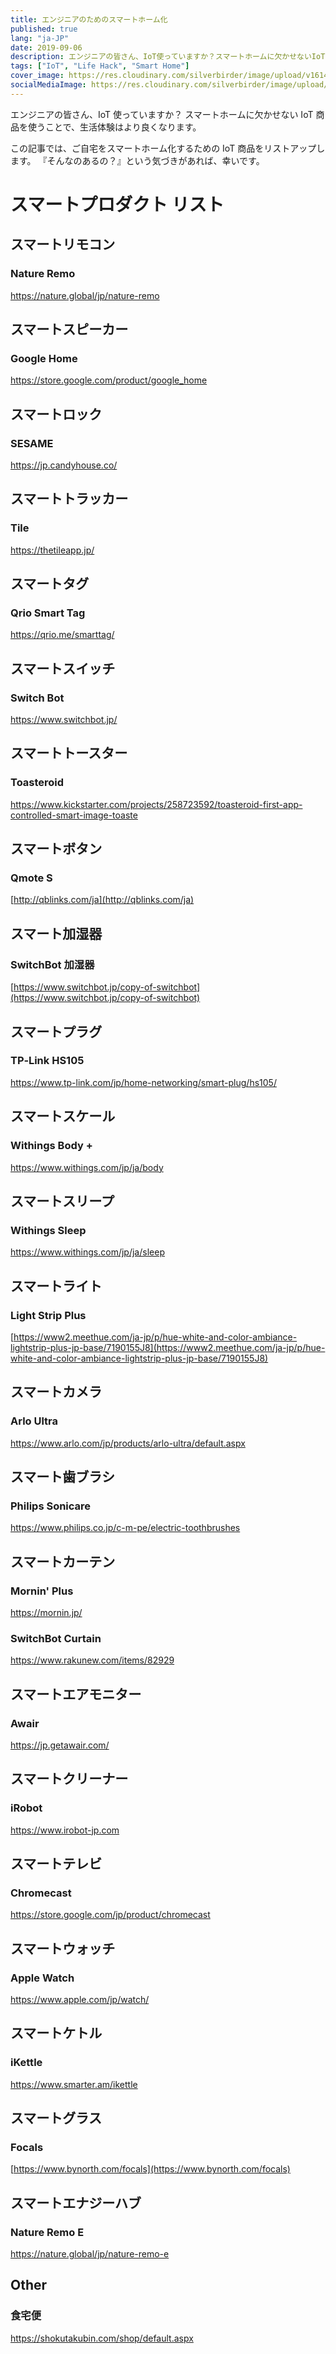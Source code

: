 ```yaml
---
title: エンジニアのためのスマートホーム化
published: true
lang: "ja-JP"
date: 2019-09-06
description: エンジニアの皆さん、IoT使っていますか？スマートホームに欠かせないIoT商品を使うことで、生活体験はより良くなります。この記事では、ご自宅をスマートホーム化するためのIoT商品をリストアップします。『そんなのあるの？』という気づきがあれば、幸いです。
tags: ["IoT", "Life Hack", "Smart Home"]
cover_image: https://res.cloudinary.com/silverbirder/image/upload/v1614431620/silver-birder.github.io/blog/Banner_vector_created_by_macrovector_www_freepik_com.jpg
socialMediaImage: https://res.cloudinary.com/silverbirder/image/upload/v1614431620/silver-birder.github.io/blog/Banner_vector_created_by_macrovector_www_freepik_com.jpg
---
```


エンジニアの皆さん、IoT 使っていますか？
スマートホームに欠かせない IoT 商品を使うことで、生活体験はより良くなります。

この記事では、ご自宅をスマートホーム化するための IoT 商品をリストアップします。
『そんなのあるの？』という気づきがあれば、幸いです。

# スマートプロダクト リスト

## スマートリモコン

### Nature Remo

https://nature.global/jp/nature-remo

## スマートスピーカー

### Google Home

https://store.google.com/product/google_home

## スマートロック

### SESAME

https://jp.candyhouse.co/

## スマートトラッカー

### Tile

https://thetileapp.jp/

## スマートタグ

### Qrio Smart Tag

https://qrio.me/smarttag/

## スマートスイッチ

### Switch Bot

https://www.switchbot.jp/

## スマートトースター

### Toasteroid

https://www.kickstarter.com/projects/258723592/toasteroid-first-app-controlled-smart-image-toaste

## スマートボタン

### Qmote S

[http://qblinks.com/ja](http://qblinks.com/ja)

## スマート加湿器

### SwitchBot 加湿器

[https://www.switchbot.jp/copy-of-switchbot](https://www.switchbot.jp/copy-of-switchbot)

## スマートプラグ

### TP‐Link HS105

https://www.tp-link.com/jp/home-networking/smart-plug/hs105/

## スマートスケール

### Withings Body +

https://www.withings.com/jp/ja/body

## スマートスリープ

### Withings Sleep

https://www.withings.com/jp/ja/sleep

## スマートライト

### Light Strip Plus

[https://www2.meethue.com/ja-jp/p/hue-white-and-color-ambiance-lightstrip-plus-jp-base/7190155J8](https://www2.meethue.com/ja-jp/p/hue-white-and-color-ambiance-lightstrip-plus-jp-base/7190155J8)

## スマートカメラ

### Arlo Ultra

https://www.arlo.com/jp/products/arlo-ultra/default.aspx

## スマート歯ブラシ

### Philips Sonicare

https://www.philips.co.jp/c-m-pe/electric-toothbrushes

## スマートカーテン

### Mornin' Plus

https://mornin.jp/

### SwitchBot Curtain

https://www.rakunew.com/items/82929

## スマートエアモニター

### Awair

https://jp.getawair.com/

## スマートクリーナー

### iRobot

https://www.irobot-jp.com

## スマートテレビ

### Chromecast

https://store.google.com/jp/product/chromecast

## スマートウォッチ

### Apple Watch

https://www.apple.com/jp/watch/

## スマートケトル

### iKettle

https://www.smarter.am/ikettle

## スマートグラス

### Focals

[https://www.bynorth.com/focals](https://www.bynorth.com/focals)

## スマートエナジーハブ

### Nature Remo E

https://nature.global/jp/nature-remo-e

## Other

### 食宅便

https://shokutakubin.com/shop/default.aspx
